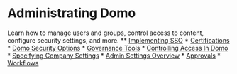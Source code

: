 


Administrating Domo
===================

Learn how to manage users and groups, control access to content, configure security settings, and more.
***
* [Implementing SSO](..\implementing_sso\index.qmd)
* [Certifications](..\certifications\index.qmd)
* [Domo Security Options](..\domo_security_options\index.qmd)
* [Governance Tools](..\governance_tools\index.qmd)
* [Controlling Access In Domo](..\controlling_access_in_domo\index.qmd)
* [Specifying Company Settings](..\specifying_company_settings\index.qmd)
* [Admin Settings Overview](..\admin_settings_overview\index.qmd)
* [Approvals](..\approvals\index.qmd)
* [Workflows](..\workflows\index.qmd)
